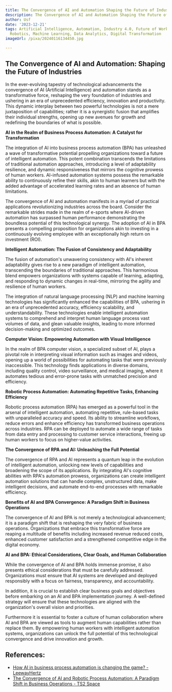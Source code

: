 ```yaml
---
title: The Convergence of AI and Automation Shaping the Future of Industries
description: The Convergence of AI and Automation Shaping the Future of Industries
author: Usf
date: '2023-12-21'
tags: Artificial Intelligence, Automation, Industry 4.0, Future of Work, Smart Manufacturing,
  Robotics, Machine Learning, Data Analytics, Digital Transformation
imageUrl: /pixa/20240116134450.jpg

---
```

## The Convergence of AI and Automation: Shaping the Future of Industries

In the ever-evolving tapestry of technological  advancements the convergence of AI (Artificial Intelligence) and automation  stands as a transformative force, reshaping the very foundation  of industries and ushering in an era of unprecedented efficiency, innovation and productivity. This dynamic interplay between two powerful technologies is not a mere juxtaposition of capabilities; rather it is a synergistic fusion that amplifies  their individual  strengths, opening  up new avenues  for growth  and redefining the boundaries of what is possible.

**AI in the Realm of Business Process  Automation: A  Catalyst for Transformation**

The integration of AI into business process automation (BPA) has unleashed  a wave of transformative potential propelling organizations toward a future of intelligent automation. This potent  combination transcends  the limitations of traditional automation approaches, introducing a level of adaptability resilience,  and dynamic responsiveness  that mirrors the cognitive prowess of human workers. AI-infused  automation systems possess the remarkable ability to continuously  refine their skills, akin  to human learners but with  the added advantage  of accelerated learning rates and an absence of human limitations.

The convergence of AI and automation manifests in a myriad of practical applications revolutionizing industries across the  board.  Consider the remarkable strides made in the realm of e-sports where AI-driven automation has surpassed human performance  demonstrating the boundless potential of  this technological synergy. The adoption of AI in BPA presents a compelling proposition for organizations akin to investing in  a continuously evolving employee with an exceptionally high return on investment (ROI).

**Intelligent  Automation: The Fusion of Consistency and Adaptability**

The fusion of automation's unwavering consistency  with AI's inherent adaptability gives rise to a new paradigm of intelligent automation, transcending the boundaries of traditional approaches. This harmonious blend empowers organizations with systems capable of learning, adapting, and responding  to dynamic changes in real-time, mirroring the agility and resilience  of  human workers.

The integration of natural language processing (NLP) and machine learning technologies has significantly enhanced the capabilities of BPA, ushering  in an era of  unprecedented accuracy, efficiency scalability, and understandability.  These technologies enable intelligent automation systems  to comprehend and interpret human language process vast volumes of data, and glean valuable insights, leading to more informed decision-making and  optimized outcomes.

**Computer Vision: Empowering Automation with Visual Intelligence**

In the realm of BPA computer vision, a specialized subset of AI, plays  a pivotal role in interpreting  visual information such as images and videos, opening up a world of possibilities for automating tasks that were previously inaccessible. This  technology finds applications in  diverse domains, including quality  control, video surveillance, and medical imaging, where it automates tedious and  error-prone tasks  with unmatched precision and efficiency.

**Robotic Process Automation: Automating Repetitive Tasks, Enhancing  Efficiency**

Robotic process automation (RPA) has emerged as a powerful tool  in the arsenal of intelligent automation, automating repetitive,  rule-based tasks with unparalleled accuracy and speed.  Its ability to streamline workflows, reduce errors and enhance efficiency has transformed business operations across industries. RPA can be deployed to automate a wide range  of tasks from data entry and  processing to customer service interactions,  freeing up human workers to focus on higher-value activities.

**The  Convergence of RPA and AI: Unleashing the  Full Potential**

The convergence of RPA and AI represents a quantum leap in the evolution of intelligent automation, unlocking new levels of capabilities and broadening the  scope of  its applications. By integrating AI's cognitive  abilities with RPA's automation prowess, organizations can create intelligent automation solutions that can handle complex, unstructured data, make intelligent decisions,  and automate end-to-end processes with remarkable efficiency.

**Benefits of AI and BPA Convergence: A  Paradigm Shift in Business  Operations**

The convergence of AI and  BPA is not merely a technological advancement; it is a paradigm shift that is reshaping the very fabric of business operations. Organizations  that embrace this transformative force are reaping a multitude of benefits including increased revenue reduced costs,  enhanced customer satisfaction  and a strengthened competitive edge in the digital economy.

**AI and BPA: Ethical Considerations, Clear Goals, and Human Collaboration**

While  the convergence of AI  and BPA holds immense promise, it also presents ethical  considerations that  must  be  carefully  addressed. Organizations must ensure that AI systems are developed and deployed responsibly with a focus  on fairness, transparency, and accountability.

In addition, it is crucial  to establish clear  business goals and objectives before embarking on an AI and BPA implementation journey. A well-defined strategy will ensure that these technologies are  aligned with the  organization's overall vision and priorities.

Furthermore it is essential to foster a culture of human collaboration where AI and BPA are viewed as tools to augment human capabilities rather than  replace them. By  empowering human workers  with intelligent automation systems, organizations can unlock the full potential of this technological convergence and drive innovation and  growth.

## References:
- [How AI in business process automation is changing the game? - LeewayHertz](https://www.leewayhertz.com/ai-in-business-process-automation/)
- [The Convergence of AI and Robotic Process Automation: A Paradigm Shift in Business Operations - TS2 Space](https://ts2.space/en/the-convergence-of-ai-and-robotic-process-automation-a-paradigm-shift-in-business-operations/)
